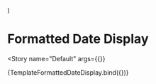 

<Meta
  title="Components/Labels/Formatted Date Display"
  decorators={decorators}
/>

  <Grid container direction="column" spacing={1}>
    <Grid item xs={2}>
      <FormattedDisplay
        displayElements={{
          elements: [
            { text: '25.11.2020', display: Display.NORMAL },
            { text: '-', display: Display.NORMAL },
            { text: '26.11.2020', display: Display.NORMAL },
          ],
          tooltip: 'Starts in 1 day',
        }}
        {...args}
      />
    </Grid>
    <Grid item xs={2}>
      <FormattedDisplay
        displayElements={{
          elements: [
            { text: '21.11.2020', display: Display.NORMAL },
            { text: '-', display: Display.NORMAL },
            { text: '22.11.2020', display: Display.WARN },
          ],
          tooltip: 'Overdue by x days',
        }}
        {...args}
      />
    </Grid>
    <Grid item xs={2}>
      <FormattedDisplay
        displayElements={{
          elements: [
            { text: 'Starts in 1 day', display: Display.NORMAL },
          ],
          tooltip: '25.11.2020 - 26.11.2020',
        }}
        {...args}
      />
    </Grid>
    <Grid item xs={2}>
      <FormattedDisplay
        displayElements={{
          elements: [
            { text: 'Overdue by x days', display: Display.WARN },
          ],
          tooltip: '21.11.2020 - 22.11.2020',
        }}
        {...args}
      />
    </Grid>
    <Grid item xs={2}>
      <FormattedDateDisplay
        formattedDate={{
          display: Display.NORMAL,
          text: '25.11.2020 - 26.11.2020',
          tooltip: 'Starts in 1 day',
        }}
        {...args}
      />
    </Grid>
    <Grid item xs={2}>
      <FormattedDateDisplay
        formattedDate={{
          display: Display.WARN,
          text: '21.11.2020 - 22.11.2020',
          tooltip: 'Overdue by x days',
        }}
        {...args}
      />
    </Grid>
    <Grid item xs={2}>
      <FormattedDateDisplay
        formattedDate={{
          display: Display.NORMAL,
          text: 'Starts in 1 day',
          tooltip: '25.11.2020 - 26.11.2020',
        }}
        {...args}
      />
    </Grid>
    <Grid item xs={2}>
      <FormattedDateDisplay
        formattedDate={{
          display: Display.WARN,
          text: 'Overdue by x days',
          tooltip: '21.11.2020 - 22.11.2020',
        }}
        {...args}
      />
    </Grid>
  </Grid>
)


# Formatted Date Display

<Story
  name="Default"
  args={{}}
>
  {TemplateFormattedDateDisplay.bind({})}
</Story>

